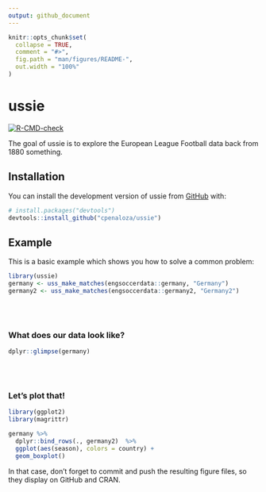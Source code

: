 ```yaml
---
output: github_document
---
```


<!-- README.md is generated from README.Rmd. Please edit that file -->

```r
knitr::opts_chunk$set(
  collapse = TRUE,
  comment = "#>",
  fig.path = "man/figures/README-",
  out.width = "100%"
)
```

# ussie

<!-- badges: start -->
[![R-CMD-check](https://github.com/cpenaloza/ussie/actions/workflows/R-CMD-check.yaml/badge.svg)](https://github.com/cpenaloza/ussie/actions/workflows/R-CMD-check.yaml)
<!-- badges: end -->

The goal of ussie is to explore the European League Football data back from 1880 something. 

## Installation

You can install the development version of ussie from [GitHub](https://github.com/) with:

``` r
# install.packages("devtools")
devtools::install_github("cpenaloza/ussie")
```

## Example

This is a basic example which shows you how to solve a common problem:

```r
library(ussie)
germany <- uss_make_matches(engsoccerdata::germany, "Germany")
germany2 <- uss_make_matches(engsoccerdata::germany2, "Germany2")

```

\
\

### What does our data look like?
```r
dplyr::glimpse(germany)
```

\
\

### Let's plot that!
```r

library(ggplot2)
library(magrittr)

germany %>% 
  dplyr::bind_rows(., germany2)  %>% 
  ggplot(aes(season), colors = country) +
  geom_boxplot()

```

In that case, don't forget to commit and push the resulting figure files, so they display on GitHub and CRAN.
